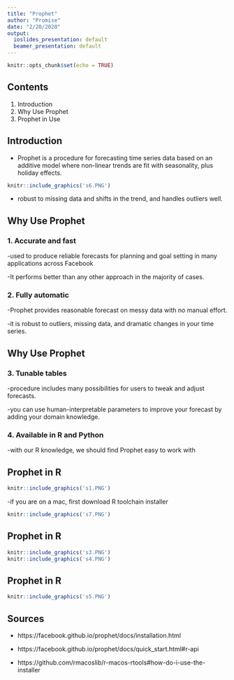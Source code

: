 ```yaml
---
title: "Prophet"
author: "Promise"
date: "2/20/2020"
output:
  ioslides_presentation: default
  beamer_presentation: default
---
```


```r
knitr::opts_chunk$set(echo = TRUE)
```

## Contents

1. Introduction 
2. Why Use Prophet
3. Prophet in Use

## Introduction {.build}
- Prophet is a procedure for forecasting time series data based on an additive model where non-linear trends are fit with seasonality, plus holiday effects.
```r
knitr::include_graphics('s6.PNG')
```

- robust to missing data and shifts in the trend, and handles outliers well.

## Why Use Prophet {.build}
### 1. Accurate and fast
  -used to produce reliable forecasts for planning and goal setting in many applications across Facebook  
  
  -It performs better than any other approach in the majority of cases.

### 2. Fully automatic
  -Prophet provides reasonable forecast on messy data with no manual effort.  
  
  -it is robust to outliers, missing data, and dramatic changes in your time series.
  

## Why Use Prophet {.build}
### 3. Tunable tables
  -procedure includes many possibilities for users to tweak and adjust forecasts.
  
  -you can use human-interpretable parameters to improve your forecast by adding your domain knowledge.
  
### 4. Available in R and Python 
  -with our R knowledge, we should find Prophet easy to work with
  
## Prophet in R {.build}
```r
knitr::include_graphics('s1.PNG')
```
 
  -if you are on a mac, first download R toolchain installer
  
```r
knitr::include_graphics('s7.PNG')
```

## Prophet in R {.build}
```r
knitr::include_graphics('s3.PNG')
knitr::include_graphics('s4.PNG')
```

## Prophet in R
```r
knitr::include_graphics('s5.PNG')
```

## Sources
- https://facebook.github.io/prophet/docs/installation.html

- https://facebook.github.io/prophet/docs/quick_start.html#r-api

- https://github.com/rmacoslib/r-macos-rtools#how-do-i-use-the-installer
